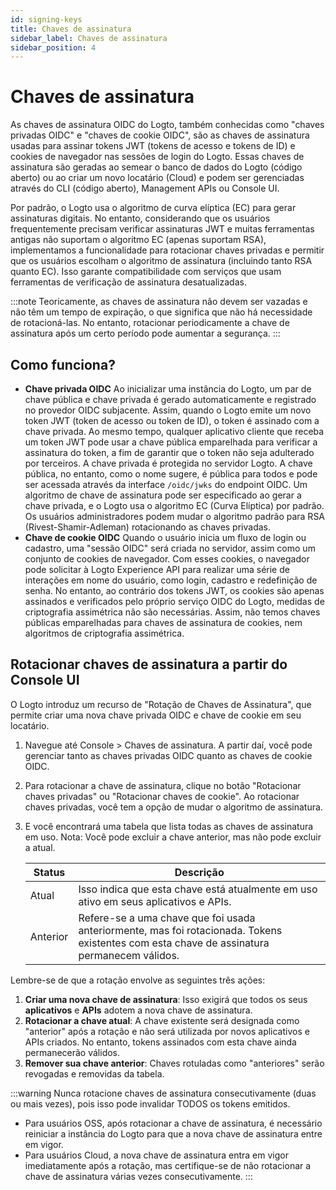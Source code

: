 ```yaml
---
id: signing-keys
title: Chaves de assinatura
sidebar_label: Chaves de assinatura
sidebar_position: 4
---
```


# Chaves de assinatura

As chaves de assinatura OIDC do Logto, também conhecidas como "chaves privadas OIDC" e "chaves de cookie OIDC", são as chaves de assinatura usadas para assinar tokens JWT (tokens de acesso e tokens de ID) e cookies de navegador nas sessões de login do Logto. Essas chaves de assinatura são geradas ao semear o banco de dados do Logto (código aberto) ou ao criar um novo locatário (Cloud) e podem ser gerenciadas através do CLI (código aberto), Management APIs ou Console UI.

Por padrão, o Logto usa o algoritmo de curva elíptica (EC) para gerar assinaturas digitais. No entanto, considerando que os usuários frequentemente precisam verificar assinaturas JWT e muitas ferramentas antigas não suportam o algoritmo EC (apenas suportam RSA), implementamos a funcionalidade para rotacionar chaves privadas e permitir que os usuários escolham o algoritmo de assinatura (incluindo tanto RSA quanto EC). Isso garante compatibilidade com serviços que usam ferramentas de verificação de assinatura desatualizadas.

:::note
Teoricamente, as chaves de assinatura não devem ser vazadas e não têm um tempo de expiração, o que significa que não há necessidade de rotacioná-las. No entanto, rotacionar periodicamente a chave de assinatura após um certo período pode aumentar a segurança.
:::

## Como funciona?

- **Chave privada OIDC**
  Ao inicializar uma instância do Logto, um par de chave pública e chave privada é gerado automaticamente e registrado no provedor OIDC subjacente. Assim, quando o Logto emite um novo token JWT (token de acesso ou token de ID), o token é assinado com a chave privada. Ao mesmo tempo, qualquer aplicativo cliente que receba um token JWT pode usar a chave pública emparelhada para verificar a assinatura do token, a fim de garantir que o token não seja adulterado por terceiros. A chave privada é protegida no servidor Logto. A chave pública, no entanto, como o nome sugere, é pública para todos e pode ser acessada através da interface `/oidc/jwks` do endpoint OIDC. Um algoritmo de chave de assinatura pode ser especificado ao gerar a chave privada, e o Logto usa o algoritmo EC (Curva Elíptica) por padrão. Os usuários administradores podem mudar o algoritmo padrão para RSA (Rivest-Shamir-Adleman) rotacionando as chaves privadas.
- **Chave de cookie OIDC**
  Quando o usuário inicia um fluxo de login ou cadastro, uma "sessão OIDC" será criada no servidor, assim como um conjunto de cookies de navegador. Com esses cookies, o navegador pode solicitar à Logto Experience API para realizar uma série de interações em nome do usuário, como login, cadastro e redefinição de senha. No entanto, ao contrário dos tokens JWT, os cookies são apenas assinados e verificados pelo próprio serviço OIDC do Logto, medidas de criptografia assimétrica não são necessárias. Assim, não temos chaves públicas emparelhadas para chaves de assinatura de cookies, nem algoritmos de criptografia assimétrica.

## Rotacionar chaves de assinatura a partir do Console UI

O Logto introduz um recurso de "Rotação de Chaves de Assinatura", que permite criar uma nova chave privada OIDC e chave de cookie em seu locatário.

1. Navegue até <CloudLink to="/signing-keys">Console > Chaves de assinatura</CloudLink>. A partir daí, você pode gerenciar tanto as chaves privadas OIDC quanto as chaves de cookie OIDC.
2. Para rotacionar a chave de assinatura, clique no botão "Rotacionar chaves privadas" ou "Rotacionar chaves de cookie". Ao rotacionar chaves privadas, você tem a opção de mudar o algoritmo de assinatura.
3. E você encontrará uma tabela que lista todas as chaves de assinatura em uso. Nota: Você pode excluir a chave anterior, mas não pode excluir a atual.

   | Status   | Descrição                                                                                                                                  |
   | -------- | ------------------------------------------------------------------------------------------------------------------------------------------ |
   | Atual    | Isso indica que esta chave está atualmente em uso ativo em seus aplicativos e APIs.                                                        |
   | Anterior | Refere-se a uma chave que foi usada anteriormente, mas foi rotacionada. Tokens existentes com esta chave de assinatura permanecem válidos. |

Lembre-se de que a rotação envolve as seguintes três ações:

1. **Criar uma nova chave de assinatura**: Isso exigirá que todos os seus **aplicativos** e **APIs** adotem a nova chave de assinatura.
2. **Rotacionar a chave atual**: A chave existente será designada como "anterior" após a rotação e não será utilizada por novos aplicativos e APIs criados. No entanto, tokens assinados com esta chave ainda permanecerão válidos.
3. **Remover sua chave anterior**: Chaves rotuladas como "anteriores" serão revogadas e removidas da tabela.

:::warning
Nunca rotacione chaves de assinatura consecutivamente (duas ou mais vezes), pois isso pode invalidar TODOS os tokens emitidos.

- Para usuários OSS, após rotacionar a chave de assinatura, é necessário reiniciar a instância do Logto para que a nova chave de assinatura entre em vigor.
- Para usuários Cloud, a nova chave de assinatura entra em vigor imediatamente após a rotação, mas certifique-se de não rotacionar a chave de assinatura várias vezes consecutivamente.
  :::
